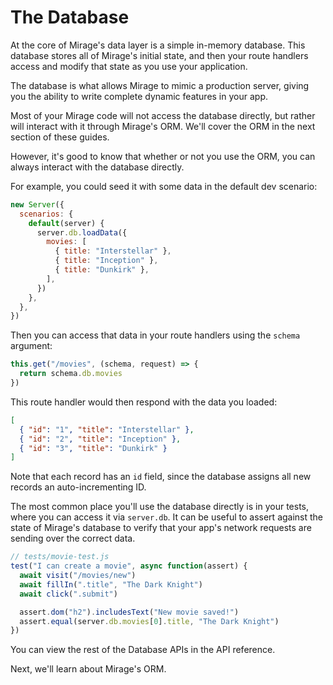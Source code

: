 # The Database

At the core of Mirage's data layer is a simple in-memory database. This database stores all of Mirage's initial state, and then your route handlers access and modify that state as you use your application.

The database is what allows Mirage to mimic a production server, giving you the ability to write complete dynamic features in your app.

Most of your Mirage code will not access the database directly, but rather will interact with it through Mirage's ORM. We'll cover the ORM in the next section of these guides.

However, it's good to know that whether or not you use the ORM, you can always interact with the database directly.

For example, you could seed it with some data in the default dev scenario:

```js
new Server({
  scenarios: {
    default(server) {
      server.db.loadData({
        movies: [
          { title: "Interstellar" },
          { title: "Inception" },
          { title: "Dunkirk" },
        ],
      })
    },
  },
})
```

Then you can access that data in your route handlers using the `schema` argument:

```js
this.get("/movies", (schema, request) => {
  return schema.db.movies
})
```

This route handler would then respond with the data you loaded:

```json
[
  { "id": "1", "title": "Interstellar" },
  { "id": "2", "title": "Inception" },
  { "id": "3", "title": "Dunkirk" }
]
```

Note that each record has an `id` field, since the database assigns all new records an auto-incrementing ID.

The most common place you'll use the database directly is in your tests, where you can access it via `server.db`. It can be useful to assert against the state of Mirage's database to verify that your app's network requests are sending over the correct data.

```js
// tests/movie-test.js
test("I can create a movie", async function(assert) {
  await visit("/movies/new")
  await fillIn(".title", "The Dark Knight")
  await click(".submit")

  assert.dom("h2").includesText("New movie saved!")
  assert.equal(server.db.movies[0].title, "The Dark Knight")
})
```

You can view the rest of the Database APIs in the API reference.

Next, we'll learn about Mirage's ORM.
